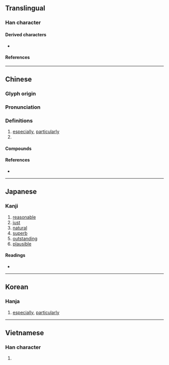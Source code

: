{{also|尢|ㄤ}}
{{character info/new}}
==Translingual==

===Han character===
{{Han char|rn=43|rad=尢|as=01|sn=4|four=43010|canj=IKU|ids=⿺尢丶}}

====Derived characters====
* {{l|mul|[[㕱]], [[㚭]], [[忧]], [[扰]], [[沋]], [[肬]], [[犹]], [[紌]]([[𬘕]]), [[蚘]], [[訧]], [[㞃]], [[䤞]], [[就]], [[駀]], [[魷]]([[鱿]]), [[尨]], [[𡯟]], [[𬡸]], [[𪨈]], [[疣]]}}

====References====
{{Han ref|kx=0298.030|dkj=07543|dj=0593.050|hdz=10551.140|uh=5C24}}

----

==Chinese==
{{zh-forms}}

===Glyph origin===
{{Han etym}}

===Pronunciation===
{{zh-pron
|m=yóu
|c=jau4
|h=pfs=yù
|md=
|mn=iû
|mn-t=iu5
|w=
|mc=y
|oc=y
|cat=adv,pn
}}

===Definitions===
{{zh-hanzi}}

# [[especially]], [[particularly]]
# {{surname|zh}}

====Compounds====
{{zh-der|尤其|尤悔|尤殢|不怨不尤|尤違|尤態|尤雲殢雨|愆尤|忍尤含詬|悔尤|怨尤|天生尤物|尤有甚者|尤甚|尤詬|尤至|尤異|尤物|尤人|以儆效尤|尤里西斯|怨天尤人|勒尤|殊豔尤態|殢雨尤雲|拔尤|淑尤|殢雲尤雨|石尤風|效尤|無恥之尤|蚩尤戲|競相效尤|逢尤|群起效尤|蚩尤|起而效尤|蚩尤旗}}

====References====
* {{thcwdq|尤}}

----

==Japanese==

===Kanji===
{{ja-kanji|grade=|rs=尢01}}

# [[reasonable]]
# [[just]]
# [[natural]]
# [[superb]]
# [[outstanding]]
# [[plausible]]

====Readings====
* {{ja-readings|on=[[ゆう]] (yū)|kun=[[とがめる]] (togameru), [[とが]] (toga), [[もっとも]] (mottomo)}}

----

==Korean==

===Hanja===
{{ko-hanja|hangeul=우|rv=u|mr=u}}

# [[especially]], [[particularly]]

----

==Vietnamese==

===Han character===
{{vi-hantu|[[vưu]]|rs=尢01}}

# {{rfdef|vi|sort=尢01}}